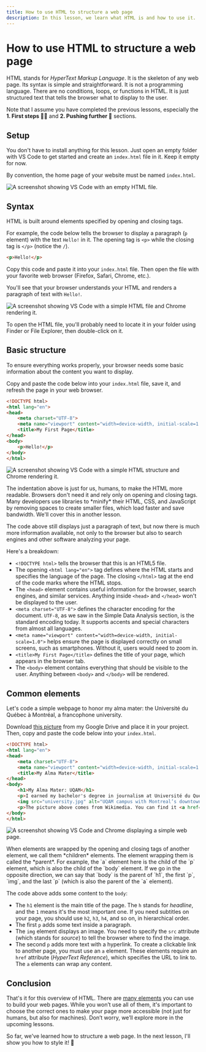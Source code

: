 ```yaml
---
title: How to use HTML to structure a web page
description: In this lesson, we learn what HTML is and how to use it.
---
```



# How to use HTML to structure a web page

HTML stands for *HyperText Markup Language*. It is the skeleton of any web page. Its syntax is simple and straightforward. It is not a programming language. There are no conditions, loops, or functions in HTML. It is just structured text that tells the browser what to display to the user.

Note that I assume you have completed the previous lessons, especially the **1. First steps 🧑‍🎓** and **2. Pushing further 🚀** sections.

<NoticeIntro />

## Setup

You don't have to install anything for this lesson. Just open an empty folder with VS Code to get started and create an `index.html` file in it. Keep it empty for now.

By convention, the home page of your website must be named `index.html`.

![A screenshot showing VS Code with an empty HTML file.](/assets/web-basics/html/setup.png)

## Syntax

HTML is built around elements specified by opening and closing tags.

For example, the code below tells the browser to display a paragraph (`p` element) with the text `Hello!` in it. The opening tag is `<p>` while the closing tag is `</p>` (notice the `/`).

```html showLineNumbers filename="index.html"
<p>Hello!</p>
```

Copy this code and paste it into your `index.html` file. Then open the file with your favorite web browser (Firefox, Safari, Chrome, etc.).

You'll see that your browser understands your HTML and renders a paragraph of text with `Hello!`.

![A screenshot showing VS Code with a simple HTML file and Chrome rendering it.](/assets/web-basics/html/hello.png)

<Callout type="info" emoji="💡">
 To open the HTML file, you'll probably need to locate it in your folder using Finder or File Explorer, then double-click on it.
</Callout>

## Basic structure

To ensure everything works properly, your browser needs some basic information about the content you want to display.

Copy and paste the code below into your `index.html` file, save it, and refresh the page in your web browser.

```html showLineNumbers filename="index.html"
<!DOCTYPE html>
<html lang="en">
<head>
    <meta charset="UTF-8">
    <meta name="viewport" content="width=device-width, initial-scale=1.0">
    <title>My First Page</title>
</head>
<body>
    <p>Hello!</p>
</body>
</html>
```
![A screenshot showing VS Code with a simple HTML structure and Chrome rendering it.](/assets/web-basics/html/basic-structure.png)

<Callout type="info" emoji="💡">
 The indentation above is just for us, humans, to make the HTML more readable. Browsers don't need it and rely only on opening and closing tags. Many developers use libraries to *minify* their HTML, CSS, and JavaScript by removing spaces to create smaller files, which load faster and save bandwidth. We'll cover this in another lesson.
</Callout>

The code above still displays just a paragraph of text, but now there is much more information available, not only to the browser but also to search engines and other software analyzing your page.

Here's a breakdown:
- `<!DOCTYPE html>` tells the browser that this is an HTML5 file.
- The opening `<html lang="en">` tag defines where the HTML starts and specifies the language of the page. The closing `</html>` tag at the end of the code marks where the HTML stops.
- The `<head>` element contains useful information for the browser, search engines, and similar services. Anything inside `<head>` and `</head>` won't be displayed to the user.
- `<meta charset="UTF-8">` defines the character encoding for the document. `UTF-8`, as we saw in the Simple Data Analysis section, is the standard encoding today. It supports accents and special characters from almost all languages.
- `<meta name="viewport" content="width=device-width, initial-scale=1.0">` helps ensure the page is displayed correctly on small screens, such as smartphones. Without it, users would need to zoom in.
- `<title>My First Page</title>` defines the title of your page, which appears in the browser tab.
- The `<body>` element contains everything that should be visible to the user. Anything between `<body>` and `</body>` will be rendered.

## Common elements

Let's code a simple webpage to honor my alma mater: the Université du Québec à Montréal, a francophone university.

Download [this picture](https://drive.google.com/file/d/1-lQv2ZWOD4xzYqfZTYsOt_QXfyP0WyAr/view?usp=drive_link) from my Google Drive and place it in your project. Then, copy and paste the code below into your `index.html`.

```html showLineNumbers filename="index.html" {6, 9-12}
<!DOCTYPE html>
<html lang="en">
<head>
    <meta charset="UTF-8">
    <meta name="viewport" content="width=device-width, initial-scale=1.0">
    <title>My Alma Mater</title>
</head>
<body>
    <h1>My Alma Mater: UQAM</h1>
    <p>I earned my bachelor's degree in journalism at Université du Québec à Montréal (UQAM).</p>
    <img src="university.jpg" alt="UQAM campus with Montreal’s downtown skyline in the background."/>
    <p>The picture above comes from Wikimedia. You can find it <a href="https://commons.wikimedia.org/wiki/File:UQAM-Judith-Jasmin.jpg">here</a> along with its license.</p>
</body>
</html>
```
![A screenshot showing VS Code and Chrome displaying a simple web page.](/assets/web-basics/html/alma-mater.png)

<Callout type="info" emoji="💡">
 When elements are wrapped by the opening and closing tags of another element, we call them *children* elements. The element wrapping them is called the *parent*. For example, the `a` element here is the child of the `p` element, which is also the child of the `body` element. If we go in the opposite direction, we can say that `body` is the parent of `h1`, the first `p`, `img`, and the last `p` (which is also the parent of the `a` element).
</Callout>

The code above adds some content to the `body`:
- The `h1` element is the main title of the page. The `h` stands for *headline*, and the `1` means it's the most important one. If you need subtitles on your page, you should use `h2`, `h3`, `h4`, and so on, in hierarchical order.
- The first `p` adds some text inside a paragraph.
- The `img` element displays an image. You need to specify the `src` attribute (which stands for *source*) to tell the browser where to find the image.
- The second `p` adds more text with a hyperlink. To create a clickable link to another page, you must use an `a` element. These elements require an `href` attribute (*HyperText Reference*), which specifies the URL to link to. The `a` elements can wrap any content.

## Conclusion

That's it for this overview of HTML. There are [many elements](https://www.w3schools.com/tags/default.asp) you can use to build your web pages. While you won’t use all of them, it's important to choose the correct ones to make your page more accessible (not just for humans, but also for machines). Don’t worry, we’ll explore more in the upcoming lessons.

So far, we've learned how to structure a web page. In the next lesson, I'll show you how to style it! 💅

<NoticeEnd />
